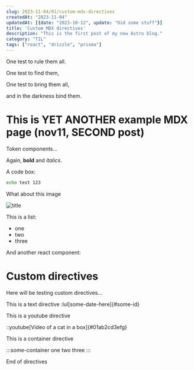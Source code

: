 ```yaml
---
slug: 2023-11-04/01/custom-mdx-directives
createdAt: "2023-11-04"
updatedAt: [{date: "2023-10-12", update: "Did some stuff"}]
title: 'Custom MDX directives'
description: "This is the first post of my new Astro blog."
category: "TIL"
tags: ["react", "drizzle", "prisma"]
---
```




One test to rule them all.

One test to find them,

One test to bring them all, 

and in the darkness bind them.

# This is YET ANOTHER example MDX page (nov11, SECOND post)
 
Token components...

Again, **bold** and _italics_.

A code box:
```bash
echo test 123
```

What about this image

![title](/src/content/posts/03/code-herder-exported.png)

This is a list:
- one
- two
- three

And another react component:
 
<MyComponent />

# Custom directives

Here will be testing custom directives...

This is a text directive :lul[some-date-here]{#some-id}

This is a youtube directive

::youtube[Video of a cat in a box]{#01ab2cd3efg}

This is a container directive

:::some-container
one
two
three
:::

End of directives


